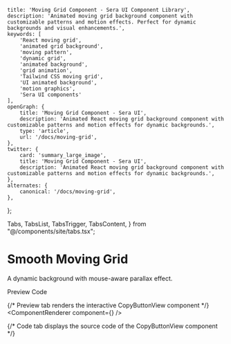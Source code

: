     title: 'Moving Grid Component - Sera UI Component Library',
    description: 'Animated moving grid background component with customizable patterns and motion effects. Perfect for dynamic backgrounds and visual enhancements.',
    keywords: [
        'React moving grid',
        'animated grid background',
        'moving pattern',
        'dynamic grid',
        'animated background',
        'grid animation',
        'Tailwind CSS moving grid',
        'UI animated background',
        'motion graphics',
        'Sera UI components'
    ],
    openGraph: {
        title: 'Moving Grid Component - Sera UI',
        description: 'Animated React moving grid background component with customizable patterns and motion effects for dynamic backgrounds.',
        type: 'article',
        url: '/docs/moving-grid',
    },
    twitter: {
        card: 'summary_large_image',
        title: 'Moving Grid Component - Sera UI',
        description: 'Animated React moving grid background component with customizable patterns and motion effects for dynamic backgrounds.',
    },
    alternates: {
        canonical: '/docs/moving-grid',
    },
};

  Tabs,
  TabsList,
  TabsTrigger,
  TabsContent,
} from "@/components/site/tabs.tsx";

<HideTOC />

<AI dir="left"/>

# Smooth Moving Grid
A dynamic background with mouse-aware parallax effect.



<Tabs defaultValue="preview" className="">
  <TabsList>
    <TabsTrigger value="preview">Preview</TabsTrigger>
    <TabsTrigger value="code">Code</TabsTrigger>
  </TabsList>

  {/* Preview tab renders the interactive CopyButtonView component */}
  <TabsContent value="preview">
    <ComponentRenderer component={<GridBackgroundView />} />
  </TabsContent>

  {/* Code tab displays the source code of the CopyButtonView component */}
  <TabsContent value="code">
    <CodeBlock filePath="src/app/docs/moving-grid/moving-grid.tsx" />
  </TabsContent>
</Tabs>
